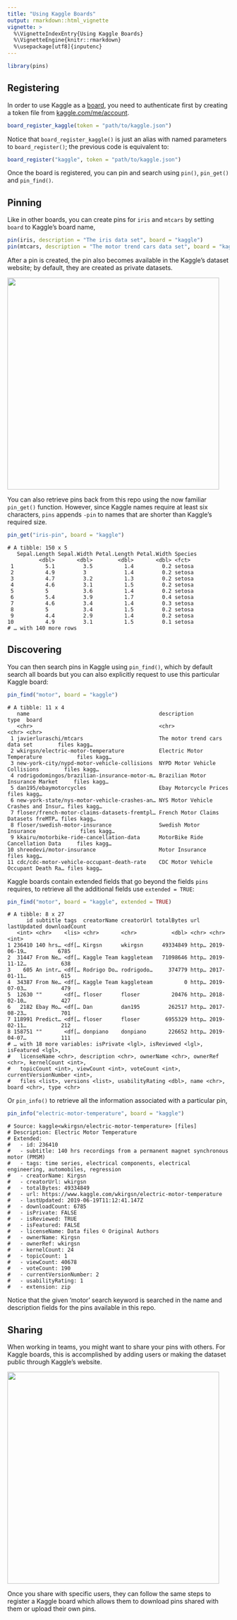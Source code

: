 ```yaml
---
title: "Using Kaggle Boards"
output: rmarkdown::html_vignette
vignette: >
  %\VignetteIndexEntry{Using Kaggle Boards}
  %\VignetteEngine{knitr::rmarkdown}
  %\usepackage[utf8]{inputenc}
---
```


```r
library(pins)
```

## Registering

In order to use Kaggle as a [board](boards-understanding.html), you need to authenticate first by creating a token file from [kaggle.com/me/account](https://www.kaggle.com/me/account). 

```r
board_register_kaggle(token = "path/to/kaggle.json")
```

Notice that `board_register_kaggle()` is just an alias with named parameters to `board_register()`; the previous code is equivalent to:

```r
board_register("kaggle", token = "path/to/kaggle.json")
```

Once the board is registered, you can pin and search using `pin()`, `pin_get()` and `pin_find()`.

## Pinning

Like in other boards, you can create pins for `iris` and `mtcars` by setting `board` to Kaggle's board name,

```r
pin(iris, description = "The iris data set", board = "kaggle")
pin(mtcars, description = "The motor trend cars data set", board = "kaggle")
```

After a pin is created, the pin also becomes available in the Kaggle's dataset website; by default, they are created as private datasets.

![](images/boards-kaggle-datasets.png){width=480px}

You can also retrieve pins back from this repo using the now familiar `pin_get()` function. However, since Kaggle names require at least six characters, `pins` appends `-pin` to names that are shorter than Kaggle's required size.

```r
pin_get("iris-pin", board = "kaggle")
```
```
# A tibble: 150 x 5
   Sepal.Length Sepal.Width Petal.Length Petal.Width Species
          <dbl>       <dbl>        <dbl>       <dbl> <fct>  
 1          5.1         3.5          1.4         0.2 setosa 
 2          4.9         3            1.4         0.2 setosa 
 3          4.7         3.2          1.3         0.2 setosa 
 4          4.6         3.1          1.5         0.2 setosa 
 5          5           3.6          1.4         0.2 setosa 
 6          5.4         3.9          1.7         0.4 setosa 
 7          4.6         3.4          1.4         0.3 setosa 
 8          5           3.4          1.5         0.2 setosa 
 9          4.4         2.9          1.4         0.2 setosa 
10          4.9         3.1          1.5         0.1 setosa 
# … with 140 more rows
```

## Discovering

You can then search pins in Kaggle using `pin_find()`, which by default search all boards but you can also explicitly request to use this particular Kaggle board:

```r
pin_find("motor", board = "kaggle")
```
```
# A tibble: 11 x 4
   name                                         description                          type  board
   <chr>                                        <chr>                                <chr> <chr>
 1 javierluraschi/mtcars                        The motor trend cars data set        files kagg…
 2 wkirgsn/electric-motor-temperature           Electric Motor Temperature           files kagg…
 3 new-york-city/nypd-motor-vehicle-collisions  NYPD Motor Vehicle Collisions        files kagg…
 4 rodrigodomingos/brazilian-insurance-motor-m… Brazilian Motor Insurance Market     files kagg…
 5 dan195/ebaymotorcycles                       Ebay Motorcycle Prices               files kagg…
 6 new-york-state/nys-motor-vehicle-crashes-an… NYS Motor Vehicle Crashes and Insur… files kagg…
 7 floser/french-motor-claims-datasets-fremtpl… French Motor Claims Datasets freMTP… files kagg…
 8 floser/swedish-motor-insurance               Swedish Motor Insurance              files kagg…
 9 kkairu/motorbike-ride-cancellation-data      MotorBike Ride Cancellation Data     files kagg…
10 shreedevi/motor-insurance                    Motor Insurance                      files kagg…
11 cdc/cdc-motor-vehicle-occupant-death-rate    CDC Motor Vehicle Occupant Death Ra… files kagg…
```

Kaggle boards contain extended fields that go beyond the fields `pins` requires, to retrieve all the additional fields use `extended = TRUE`:

```r
pin_find("motor", board = "kaggle", extended = TRUE)
```
```
# A tibble: 8 x 27
      id subtitle tags  creatorName creatorUrl totalBytes url   lastUpdated downloadCount
   <int> <chr>    <lis> <chr>       <chr>           <dbl> <chr> <chr>               <int>
1 236410 140 hrs… <df[… Kirgsn      wkirgsn      49334849 http… 2019-06-19…          6785
2  31447 From Ne… <df[… Kaggle Team kaggleteam   71098646 http… 2019-11-12…           638
3    605 An intr… <df[… Rodrigo Do… rodrigodo…     374779 http… 2017-01-11…           615
4  34387 From Ne… <df[… Kaggle Team kaggleteam          0 http… 2019-07-03…           479
5  12630 ""       <df[… floser      floser          20476 http… 2018-02-10…           427
6   2182 Ebay Mo… <df[… Dan         dan195         262517 http… 2017-08-23…           701
7 118991 Predict… <df[… floser      floser        6955329 http… 2019-02-11…           212
8 158751 ""       <df[… donpiano    donpiano       226652 http… 2019-04-07…           111
# … with 18 more variables: isPrivate <lgl>, isReviewed <lgl>, isFeatured <lgl>,
#   licenseName <chr>, description <chr>, ownerName <chr>, ownerRef <chr>, kernelCount <int>,
#   topicCount <int>, viewCount <int>, voteCount <int>, currentVersionNumber <int>,
#   files <list>, versions <list>, usabilityRating <dbl>, name <chr>, board <chr>, type <chr>
```

Or `pin_info()` to retrieve all the information associated with a particular pin,

```r
pin_info("electric-motor-temperature", board = "kaggle")
```
```
# Source: kaggle<wkirgsn/electric-motor-temperature> [files]
# Description: Electric Motor Temperature
# Extended:
#   - id: 236410
#   - subtitle: 140 hrs recordings from a permanent magnet synchronous motor (PMSM)
#   - tags: time series, electrical components, electrical engineering, automobiles, regression
#   - creatorName: Kirgsn
#   - creatorUrl: wkirgsn
#   - totalBytes: 49334849
#   - url: https://www.kaggle.com/wkirgsn/electric-motor-temperature
#   - lastUpdated: 2019-06-19T11:12:41.147Z
#   - downloadCount: 6785
#   - isPrivate: FALSE
#   - isReviewed: TRUE
#   - isFeatured: FALSE
#   - licenseName: Data files © Original Authors
#   - ownerName: Kirgsn
#   - ownerRef: wkirgsn
#   - kernelCount: 24
#   - topicCount: 1
#   - viewCount: 40678
#   - voteCount: 190
#   - currentVersionNumber: 2
#   - usabilityRating: 1
#   - extension: zip
```

Notice that the given 'motor' search keyword is searched in the name and description fields for the pins available in this repo.

## Sharing

When working in teams, you might want to share your pins with others. For Kaggle boards, this is accomplished by adding users or making the dataset public through Kaggle's website. 

![](images/boards-kaggle-sharing.png){width=480px}

Once you share with specific users, they can follow the same steps to register a Kaggle board which allows them to download pins shared with them or upload their own pins.
